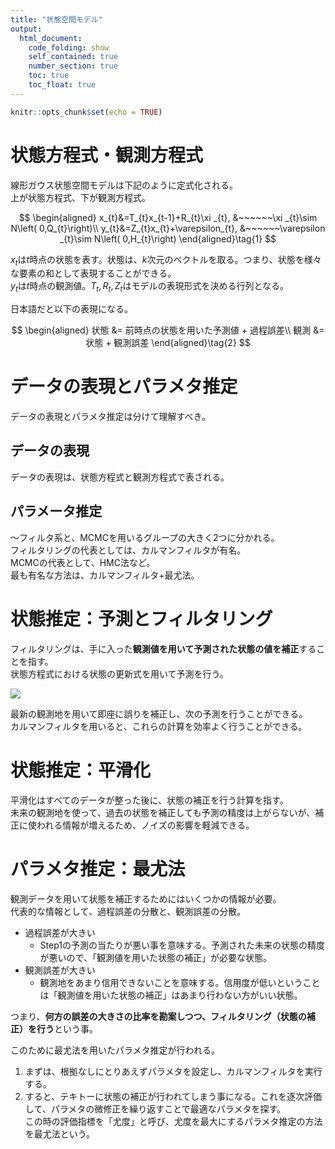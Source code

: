 ```yaml
---
title: "状態空間モデル"
output:
  html_document:
    code_folding: show
    self_contained: true
    number_section: true
    toc: true
    toc_float: true
---
```


```r
knitr::opts_chunk$set(echo = TRUE)
```


# 状態方程式・観測方程式

線形ガウス状態空間モデルは下記のように定式化される。  
上が状態方程式、下が観測方程式。  



$$
\begin{aligned}
x_{t}&=T_{t}x_{t-1}+R_{t}\xi _{t}, &~~~~~~\xi _{t}\sim N\left( 0,Q_{t}\right)\\
y_{t}&=Z_{t}x_{t}+\varepsilon_{t}, &~~~~~~\varepsilon _{t}\sim N\left( 0,H_{t}\right) 
\end{aligned}\tag{1}
$$

$x_{t}$は$t$時点の状態を表す。状態は、$k$次元のベクトルを取る。つまり、状態を様々な要素の和として表現することができる。  
$y_{t}$は$t$時点の観測値。$T_{t}, R_{t}, Z_{t}$はモデルの表現形式を決める行列となる。  

日本語だと以下の表現になる。  



$$
\begin{aligned}
状態 &= 前時点の状態を用いた予測値 + 過程誤差\\
観測 &= 状態 + 観測誤差
\end{aligned}\tag{2}
$$

#  データの表現とパラメタ推定

データの表現とパラメタ推定は分けて理解すべき。  

## データの表現
データの表現は、状態方程式と観測方程式で表される。 


## パラメータ推定

～フィルタ系と、MCMCを用いるグループの大きく2つに分かれる。  
フィルタリングの代表としては、カルマンフィルタが有名。   
MCMCの代表として、HMC法など。  
最も有名な方法は、カルマンフィルタ+最尤法。  




# 状態推定：予測とフィルタリング

フィルタリングは、手に入った**観測値を用いて予測された状態の値を補正**することを指す。  
状態方程式における状態の更新式を用いて予測を行う。

![](../images/00_predict_step.png)
   
最新の観測地を用いて即座に誤りを補正し、次の予測を行うことができる。  
カルマンフィルタを用いると、これらの計算を効率よく行うことができる。  


# 状態推定：平滑化

平滑化はすべてのデータが整った後に、状態の補正を行う計算を指す。  
未来の観測地を使って、過去の状態を補正しても予測の精度は上がらないが、補正に使われる情報が増えるため、ノイズの影響を軽減できる。  


# パラメタ推定：最尤法

観測データを用いて状態を補正するためにはいくつかの情報が必要。  
代表的な情報として、過程誤差の分散と、観測誤差の分散。  

 - 過程誤差が大きい
   - Step1の予測の当たりが悪い事を意味する。予測された未来の状態の精度が悪いので、「観測値を用いた状態の補正」が必要な状態。
   
 - 観測誤差が大きい
   - 観測地をあまり信用できないことを意味する。信用度が低いということは「観測値を用いた状態の補正」はあまり行わない方がいい状態。
   
つまり、**何方の誤差の大きさの比率を勘案しつつ、フィルタリング（状態の補正）を行う**という事。  

このために最尤法を用いたパラメタ推定が行われる。



 1. まずは、根拠なしにとりあえずパラメタを設定し、カルマンフィルタを実行する。
 2. すると、テキトーに状態の補正が行われてしまう事になる。これを逐次評価して、パラメタの微修正を繰り返すことで最適なパラメタを探す。  
 この時の評価指標を「尤度」と呼び、尤度を最大にするパラメタ推定の方法を最尤法という。
































